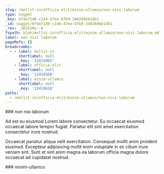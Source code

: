 ```yaml
---
slug: /mollit-in/officia-elit/minim-ullamco/non-nisi-laborum
type: nugget
_key: 6f4e7140-c1d4-47ee-b7b9-340269bb14b1
_id: nugget/6f4e7140-c1d4-47ee-b7b9-340269bb14b1
_rev: _iKCEoHy--A
fspath: blah/mollit-in/officia-elit/minim-ullamco/non-nisi-laborum.md
label: non nisi laborum
pageRefs: {}
breadcrumbs:
  - - label: mollit-in
      shortlabel: null
      _key: '12415965'
    - label: officia-elit
      shortlabel: null
      _key: '12416568'
    - label: minim-ullamco
      shortlabel: null
      _key: '12416618'
paths:
  - /mollit-in/officia-elit/minim-ullamco/non-nisi-laborum
---
```


<NuggetArea>
<Nugget slug="/mollit-in/officia-elit/minim-ullamco/non-nisi-laborum" type="nugget" _key="6f4e7140-c1d4-47ee-b7b9-340269bb14b1" _id="nugget/6f4e7140-c1d4-47ee-b7b9-340269bb14b1" _rev="_iKCEoHy--A" fspath="blah/mollit-in/officia-elit/minim-ullamco/non-nisi-laborum.md" label="non nisi laborum" paths="/mollit-in/officia-elit/minim-ullamco/non-nisi-laborum">
<NuggetBody>
### non nisi laborum

Ad est eu eiusmod Lorem labore consectetur. Eu occaecat eiusmod occaecat labore tempor fugiat. Pariatur elit sint amet exercitation consectetur irure nostrud.

Occaecat pariatur aliqua velit exercitation. Consequat mollit anim proident eiusmod. Excepteur adipisicing mollit enim voluptate in ex cillum irure veniam sint. Sunt et sint anim magna ea laborum officia magna dolore occaecat ad cupidatat nostrud.

</NuggetBody>
<Breadcrumbs>
<Crumbs>
<Crumb _key="12415965" label="mollit-in" /><Crumb _key="12416568" label="officia-elit" /><Crumb _key="12416618" label="minim-ullamco" />
</Crumbs>
</Breadcrumbs>
</Nugget>

<NuggetsInbound>
</NuggetsInbound>
<NuggetsOutbound>
</NuggetsOutbound>
</NuggetArea>
<PassagesInbound>
<Passage direction="inbound" type="passage" _key="12416618" _id="passage/12416618" _rev="_iKCEoHu--A" label="minim-ullamco" passage="minim-ullamco" fspath="blah/mollit-in/officia-elit/minim-ullamco" paths="/mollit-in/officia-elit/minim-ullamco" slug="/mollit-in/officia-elit/minim-ullamco">
<NuggetBody>
### minim-ullamco

</NuggetBody>
<Breadcrumbs>
<Crumbs>
<Crumb _key="12415965" label="mollit-in" /><Crumb _key="12416568" label="officia-elit" />
</Crumbs>
</Breadcrumbs>
</Passage>

</PassagesInbound>
<PassagesOutbound>
</PassagesOutbound>